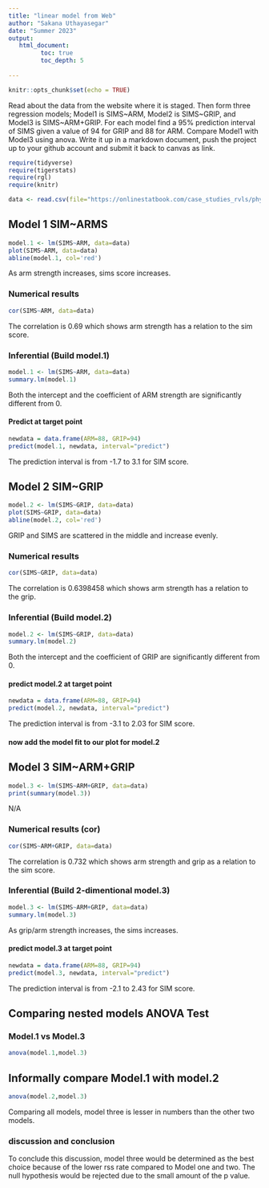 ```yaml
---
title: "linear model from Web"
author: "Sakana Uthayasegar"
date: "Summer 2023"
output:
   html_document:
         toc: true
         toc_depth: 5
        
---
```


```r
knitr::opts_chunk$set(echo = TRUE)
```

Read about the data from the website where it is staged.  Then form three regression models; Model1 is SIMS~ARM, Model2 is SIMS~GRIP, and Model3 is SIMS~ARM+GRIP. For each model find a 95% prediction interval of SIMS given a value of 94  for GRIP and 88 for ARM. Compare Model1 with Model3 using anova. Write it up in a markdown document, push the project up to your github account and submit it back to canvas as link. 

 


```r
require(tidyverse)
require(tigerstats)
require(rgl)
require(knitr)

```

```r
data <- read.csv(file="https://onlinestatbook.com/case_studies_rvls/physical_strength/data.txt",sep="",header=TRUE)  

```

## Model 1 SIM~ARMS

```r
model.1 <- lm(SIMS~ARM, data=data)
plot(SIMS~ARM, data=data)
abline(model.1, col='red')
```
As arm strength increases, sims score increases.

### Numerical results

```r
cor(SIMS~ARM, data=data)
```
The correlation is 0.69 which shows arm strength has a relation to the sim score.


### Inferential  (Build model.1)

```r
model.1 <- lm(SIMS~ARM, data=data)
summary.lm(model.1)
```
Both the intercept and the coefficient of ARM strength are significantly different from 0.


#### Predict at target point

```r
newdata = data.frame(ARM=88, GRIP=94)
predict(model.1, newdata, interval="predict")
```
The prediction interval is from -1.7 to 3.1 for SIM score.

  

## Model 2 SIM~GRIP

```r
model.2 <- lm(SIMS~GRIP, data=data)
plot(SIMS~GRIP, data=data)
abline(model.2, col='red')
```
GRIP and SIMS are scattered in the middle and increase evenly. 



### Numerical results 

```r
cor(SIMS~GRIP, data=data)
```
The correlation is 0.6398458 which shows arm strength has a relation to the grip.

### Inferential  (Build model.2)

```r
model.2 <- lm(SIMS~GRIP, data=data)
summary.lm(model.2)
```
Both the intercept and the coefficient of GRIP are significantly different from 0.
  
#### predict model.2 at target point

```r
newdata = data.frame(ARM=88, GRIP=94)
predict(model.2, newdata, interval="predict")
```
The prediction interval is from -3.1 to 2.03 for SIM score.

#### now add the model fit to our plot for model.2
  
  


## Model 3 SIM~ARM+GRIP

```r
model.3 <- lm(SIMS~ARM+GRIP, data=data)
print(summary(model.3))
```
N/A

### Numerical results (cor)

```r
cor(SIMS~ARM+GRIP, data=data)
```
 The correlation is 0.732 which shows arm strength and grip as a relation to the sim score.
 
### Inferential  (Build 2-dimentional model.3)

```r
model.3 <- lm(SIMS~ARM+GRIP, data=data)
summary.lm(model.3)
```
As grip/arm strength increases, the sims increases. 

#### predict model.3 at target point

```r
newdata = data.frame(ARM=88, GRIP=94)
predict(model.3, newdata, interval="predict")
```
The prediction interval is from -2.1 to 2.43 for SIM score.

## Comparing nested models ANOVA Test

### Model.1 vs Model.3
```r
anova(model.1,model.3)
```

## Informally compare Model.1 with model.2

```r
anova(model.2,model.3)
```

Comparing all models, model three is lesser in numbers than the other two models. 

### discussion and conclusion 
To conclude this discussion, model three would be determined as the best choice because of the lower rss rate compared to Model one and two. The null hypothesis would be rejected due to the small amount of the p value. 